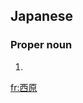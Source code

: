 ==Japanese==
{{ja-kanjitab|にし|はら|yomi=k}}

===Proper noun===
{{ja-pos|proper|にしはら}}

# {{surname|lang=ja|sort=にしはら}}

[[fr:西原]]